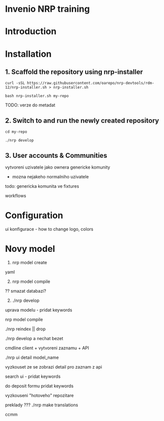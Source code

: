 # Invenio NRP training

# Introduction


# Installation

## 1. Scaffold the repository using nrp-installer
```
curl -sSL https://raw.githubusercontent.com/oarepo/nrp-devtools/rdm-12/nrp-installer.sh > nrp-installer.sh
```

```
bash nrp-installer.sh my-repo
```

TODO: verze do metadat

## 2. Switch to and run the newly created repository
```
cd my-repo
```

```
./nrp develop
```

## 3. User accounts & Communities

vytvoreni uzivatele jako ownera genericke komunity
+ mozna nejakeho normalniho uzivatele

todo: genericka komunita ve fixtures

workflows

# Configuration

ui konfigurace - how to change logo, colors

# Novy model

1. nrp model create

yaml

2. nrp model compile

?? smazat databazi?

2. ./nrp develop

uprava modelu - pridat keywords

nrp model compile

./nrp reindex || drop

./nrp develop a nechat bezet

cmdline client + vytvoreni zaznamu + API

./nrp ui detail model_name

vyzkouset ze se zobrazi detail pro zaznam z api

search ui - pridat keywords

do deposit formu pridat keywords

vyzkouseni "hotoveho" repozitare

preklady ???
./nrp make translations

ccmm